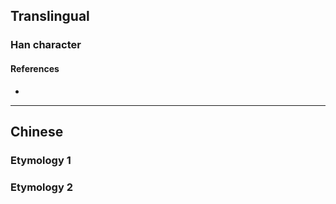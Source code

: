 {{also|澇}}
{{character info}}
==Translingual==

===Han character===
{{Han char|rn=85|rad=水|as=07|sn=10|four=|canj=ETBS|ids=⿰氵劳}}

====References====
* {{Han ref|kx=0627.311|hdz=31619.060|uh=6D9D|ud=28061}}

----

==Chinese==
===Etymology 1===
{{zh-see|澇}}
===Etymology 2===
{{zh-see|潦|ss}}